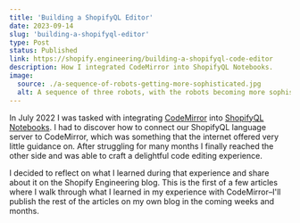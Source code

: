 ```yaml
---
title: 'Building a ShopifyQL Editor'
date: 2023-09-14
slug: 'building-a-shopifyql-editor'
type: Post
status: Published
link: https://shopify.engineering/building-a-shopifyql-code-editor
description: How I integrated CodeMirror into ShopifyQL Notebooks.
image:
  source: ./a-sequence-of-robots-getting-more-sophisticated.jpg
  alt: A sequence of three robots, with the robots becoming more sophisticated as you move left to right
---
```


In July 2022 I was tasked with integrating [CodeMirror](https://codemirror.net) into [ShopifyQL Notebooks](https://apps.shopify.com/shopifyql-notebooks). I had to discover how to connect our ShopifyQL language server to CodeMirror, which was something that the internet offered very little guidance on. After struggling for many months I finally reached the other side and was able to craft a delightful code editing experience.

I decided to reflect on what I learned during that experience and share about it on the Shopify Engineering blog. This is the first of a few articles where I walk through what I learned in my experience with CodeMirror–I'll publish the rest of the articles on my own blog in the coming weeks and months.
